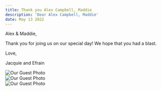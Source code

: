 ---
title: Thank you Alex Campbell, Maddie
description: 'Dear Alex Campbell, Maddie' 
date: May 13 2022 
---

Alex & Maddie,

Thank you for joing us on our special day! We hope that you had a blast.

Love,

Jacquie and Efrain
 

<div class='container'>
<div class='gallery'>

<div class='gallery-item'>
<img
  clas='gallery-image'
  src='https://df228i90pf8cn.cloudfront.net/011WU5U1D0L6HN4V.jpg'
  title='First Image'
  alt='Our Guest Photo'
/>
</div>
<div class='gallery-item'>
<img
  clas='gallery-image'
  src='https://df228i90pf8cn.cloudfront.net/0NNZ95V5OWTG2K38.jpg'
  title='mdx image 2'
  alt='Our Guest Photo'
/>
</div>
<div class='gallery-item'>
<img
  clas='gallery-image'
  src='https://df228i90pf8cn.cloudfront.net/ER3M2KG0863WW2FS.jpg'
  title='mdx image 3'
  alt='Our Guest Photo'
/>
</div>

</div>
</div>
